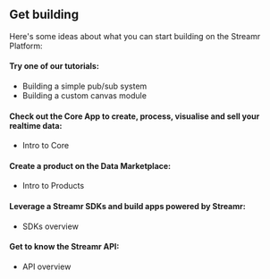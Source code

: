 

## Get building

Here's some ideas about what you can start building on the Streamr Platform:

#### Try one of our tutorials:
- <Link to={`${links.docs.tutorials}#building-a-simple-pub-sub-system`}>Building a simple pub/sub system</Link>
- <Link to={`${links.docs.tutorials}#building-custom-canvas-module`}>Building a custom canvas module</Link>

#### Check out the Core App to create, process, visualise and sell your realtime data:
- <Link to={links.docs.core}>Intro to Core</Link>

#### Create a product on the Data Marketplace:
- <Link to={links.docs.products}>Intro to Products</Link>

#### Leverage a Streamr SDKs and build apps powered by Streamr:
- <Link to={links.docs.SDKs}>SDKs overview</Link>

#### Get to know the Streamr API:
- <Link to={links.docs.api}>API overview</Link>
